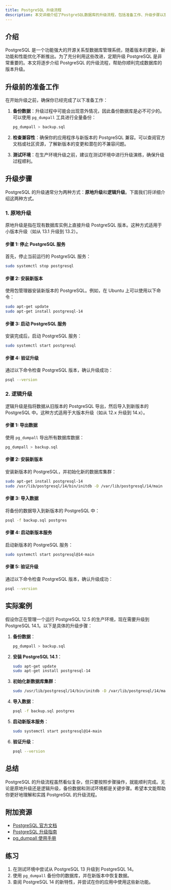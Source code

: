 ```yaml
---
title: PostgreSQL 升级流程
description: 本文详细介绍了PostgreSQL数据库的升级流程，包括准备工作、升级步骤以及常见问题的解决方法，适合初学者学习和实践。
---
```


## 介绍

PostgreSQL 是一个功能强大的开源关系型数据库管理系统，随着版本的更新，新功能和性能优化不断推出。为了充分利用这些改进，定期升级 PostgreSQL 是非常重要的。本文将逐步介绍 PostgreSQL 的升级流程，帮助你顺利完成数据库的版本升级。

## 升级前的准备工作

在开始升级之前，确保你已经完成了以下准备工作：

1. **备份数据**：升级过程中可能会出现意外情况，因此备份数据库是必不可少的。可以使用 `pg_dumpall` 工具进行全量备份：
   ```bash
   pg_dumpall > backup.sql
   ```

2. **检查兼容性**：确保你的应用程序与新版本的 PostgreSQL 兼容。可以查阅官方文档或社区资源，了解新版本的变更和潜在的不兼容问题。

3. **测试环境**：在生产环境升级之前，建议在测试环境中进行升级演练，确保升级过程顺利。

## 升级步骤

PostgreSQL 的升级通常分为两种方式：**原地升级**和**逻辑升级**。下面我们将详细介绍这两种方式。

### 1. 原地升级

原地升级是指在现有数据库实例上直接升级 PostgreSQL 版本。这种方式适用于小版本升级（如从 13.1 升级到 13.2）。

#### 步骤 1: 停止 PostgreSQL 服务
首先，停止当前运行的 PostgreSQL 服务：
```bash
sudo systemctl stop postgresql
```

#### 步骤 2: 安装新版本
使用包管理器安装新版本的 PostgreSQL。例如，在 Ubuntu 上可以使用以下命令：
```bash
sudo apt-get update
sudo apt-get install postgresql-14
```

#### 步骤 3: 启动 PostgreSQL 服务
安装完成后，启动 PostgreSQL 服务：
```bash
sudo systemctl start postgresql
```

#### 步骤 4: 验证升级
通过以下命令检查 PostgreSQL 版本，确认升级成功：
```bash
psql --version
```

### 2. 逻辑升级

逻辑升级是指将数据从旧版本的 PostgreSQL 导出，然后导入到新版本的 PostgreSQL 中。这种方式适用于大版本升级（如从 12.x 升级到 14.x）。

#### 步骤 1: 导出数据
使用 `pg_dumpall` 导出所有数据库数据：
```bash
pg_dumpall > backup.sql
```

#### 步骤 2: 安装新版本
安装新版本的 PostgreSQL，并初始化新的数据库集群：
```bash
sudo apt-get install postgresql-14
sudo /usr/lib/postgresql/14/bin/initdb -D /var/lib/postgresql/14/main
```

#### 步骤 3: 导入数据
将备份的数据导入到新版本的 PostgreSQL 中：
```bash
psql -f backup.sql postgres
```

#### 步骤 4: 启动新版本服务
启动新版本的 PostgreSQL 服务：
```bash
sudo systemctl start postgresql@14-main
```

#### 步骤 5: 验证升级
通过以下命令检查 PostgreSQL 版本，确认升级成功：
```bash
psql --version
```

## 实际案例

假设你正在管理一个运行 PostgreSQL 12.5 的生产环境，现在需要升级到 PostgreSQL 14.1。以下是具体的升级步骤：

1. **备份数据**：
   ```bash
   pg_dumpall > backup.sql
   ```

2. **安装 PostgreSQL 14.1**：
   ```bash
   sudo apt-get update
   sudo apt-get install postgresql-14
   ```

3. **初始化新数据库集群**：
   ```bash
   sudo /usr/lib/postgresql/14/bin/initdb -D /var/lib/postgresql/14/main
   ```

4. **导入数据**：
   ```bash
   psql -f backup.sql postgres
   ```

5. **启动新版本服务**：
   ```bash
   sudo systemctl start postgresql@14-main
   ```

6. **验证升级**：
   ```bash
   psql --version
   ```

## 总结

PostgreSQL 的升级流程虽然看似复杂，但只要按照步骤操作，就能顺利完成。无论是原地升级还是逻辑升级，备份数据和测试环境都是关键步骤。希望本文能帮助你更好地理解和实践 PostgreSQL 的升级流程。

## 附加资源

- [PostgreSQL 官方文档](https://www.postgresql.org/docs/)
- [PostgreSQL 升级指南](https://www.postgresql.org/docs/current/upgrading.html)
- [pg_dumpall 使用手册](https://www.postgresql.org/docs/current/app-pg-dumpall.html)

## 练习

1. 在测试环境中尝试从 PostgreSQL 13 升级到 PostgreSQL 14。
2. 使用 `pg_dumpall` 备份你的数据库，并在新版本中恢复数据。
3. 查阅 PostgreSQL 14 的新特性，并尝试在你的应用中使用这些新功能。
